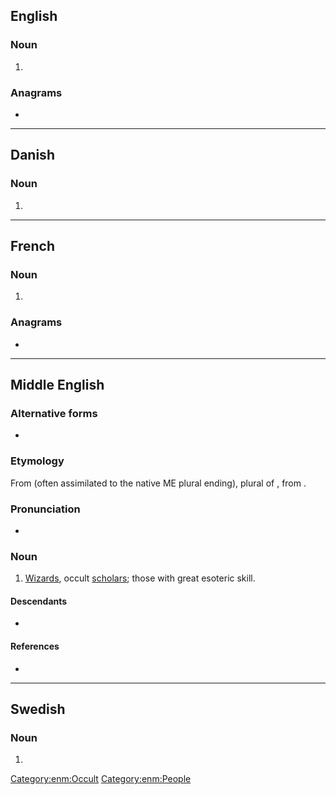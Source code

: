 ==English==

===Noun===
{{head|en|noun form}}

# {{plural of|en|mage}}

===Anagrams===
* {{anagrams|en|a=aegms|Games|Gemas|MEGAs|Megas|games|megas}}

----

==Danish==

===Noun===
{{head|da|noun form|g=c}}

# {{inflection of|da|mage||indef|gen|s}}

----

==French==

===Noun===
{{head|fr|noun form|g=m}}

# {{plural of|fr|mage}}

===Anagrams===
* {{l|fr|mégas}}

----

==Middle English==

===Alternative forms===
* {{alter|enm|magis|Magi|Magy}}

===Etymology===
From {{bor|enm|la|magī}} (often assimilated to the native ME plural ending), plural of {{m|la|magus}}, from {{der|enm|grc|μάγος}}.

===Pronunciation===
* {{IPA|enm|/ˈmaːdʒis/|/ˈmaːdʒiː/}}

===Noun===
{{enm-plural noun}}

# [[wizards|Wizards]], occult [[scholars]]; those with great esoteric skill.

====Descendants====
* {{desc|en|mage}}

====References====
* {{R:MED Online|entry= māges  |part of speech=n. plural|id= MED26463 |accessdate=2019-04-16}}

[[Category:enm:Occult]]
[[Category:enm:People]]

----

==Swedish==

===Noun===
{{head|sv|noun form}}

# {{sv-noun-form-indef-gen|mage}}
